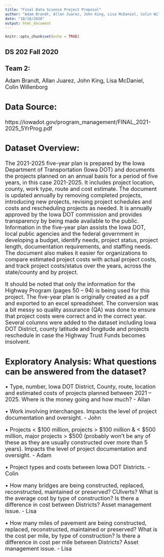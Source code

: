 ```yaml
---
title: "Final Data Science Project Proposal"
author: "Adam Brandt, Allan Juarez, John King, Lisa McDaniel, Colin Willenborg "
date: "10/18/2020"
output: html_document
---
```


```r
knitr::opts_chunk$set(echo = TRUE)
```

## **DS 202 Fall 2020**
## **Team 2:**	

<font size = "4">
Adam Brandt, Allan Juarez, John King, Lisa McDaniel, Colin Willenborg
		
## **Data Source:**

<font size = "4"> https://iowadot.gov/program_management/FINAL_2021-2025_5YrProg.pdf

## **Dataset Overview:**
The 2021-2025 five-year plan is prepared by the Iowa Department of Transportation (Iowa DOT) and documents the projects planned on an annual basis for a period of five years, in this case 2021-2025.  It includes project location, county, work type, route and cost estimate.  The document is updated annually by removing completed projects, introducing new projects, revising project schedules and costs and rescheduling projects as needed.  It is annually approved by the Iowa DOT commission and provides transparency by being made available to the public.  Information in the five-year plan assists the Iowa DOT, local public agencies and the federal government in developing a budget, identify needs, project status, project length, documentation requirements, and staffing needs.  The document also makes it easier for organizations to compare estimated project costs with actual project costs, and track project costs/status over the years, across the state/county and by project.

It should be noted that only the information for the Highway Program (pages 50 – 94) is being used for this project.  The five-year plan is originally created as a pdf and exported to an excel spreadsheet.  The conversion was a bit messy so quality assurance (QA) was done to ensure that project costs were correct and in the correct year.  Several columns were added to the dataset including Iowa DOT District, county latitude and longitude and projects reschedule in case the Highway Trust Funds becomes insolvent. 

## **Exploratory Analysis:** What questions can be answered from the dataset?

•	Type, number, Iowa DOT District, County, route, location and estimated costs of projects planned between 2021 – 2025.  Where is the money going and how much? - Allan

•	Work involving interchanges.  Impacts the level of project documentation and oversight. - John

•	Projects < $100 million, projects > $100 million & < $500 million, major projects > $500 (probably won’t be any of these as they are usually
  constructed over more than 5 years).  Impacts the level of project documentation and oversight. - Adam

•	Project types and costs between Iowa DOT Districts. - Colin 

•	How many bridges are being constructed, replaced, reconstructed, maintained or   preserved? CUlverts? What is the average cost by type of construction?  Is there a difference in cost between Districts?  Asset management issue.   - Lisa

•	How many miles of pavement are being constructed, replaced, reconstructed, maintained or preserved? What is the cost per mile, by type of construction?  Is there a difference in cost per mile between Districts?  Asset management issue. - Lisa
